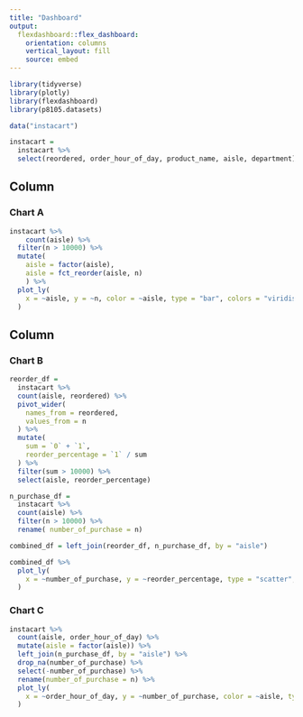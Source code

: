 ```yaml
---
title: "Dashboard"
output: 
  flexdashboard::flex_dashboard:
    orientation: columns
    vertical_layout: fill
    source: embed
---
```


```r
library(tidyverse)
library(plotly)
library(flexdashboard)
library(p8105.datasets)
```

```r
data("instacart")

instacart = 
  instacart %>% 
  select(reordered, order_hour_of_day, product_name, aisle, department) 

```

Column {data-width=500}
-----------------------------------------------------------------------

### Chart A

```r

instacart %>% 
	count(aisle) %>% 
  filter(n > 10000) %>% 
  mutate(
	aisle = factor(aisle),
	aisle = fct_reorder(aisle, n)
	) %>% 
  plot_ly(
    x = ~aisle, y = ~n, color = ~aisle, type = "bar", colors = "viridis"
  )

```

Column {data-width=500}
-----------------------------------------------------------------------

### Chart B

```r

reorder_df = 
  instacart %>% 
  count(aisle, reordered) %>% 
  pivot_wider(
    names_from = reordered,
    values_from = n
  ) %>% 
  mutate(
    sum = `0` + `1`,
    reorder_percentage = `1` / sum
  ) %>% 
  filter(sum > 10000) %>% 
  select(aisle, reorder_percentage)

n_purchase_df = 
  instacart %>% 
  count(aisle) %>% 
  filter(n > 10000) %>% 
  rename( number_of_purchase = n)

combined_df = left_join(reorder_df, n_purchase_df, by = "aisle")

combined_df %>% 
  plot_ly(
    x = ~number_of_purchase, y = ~reorder_percentage, type = "scatter", mode = "markers", color = ~aisle, alpha = .6, colors = "viridis"
  )
```

### Chart C

```r

instacart %>% 
  count(aisle, order_hour_of_day) %>% 
  mutate(aisle = factor(aisle)) %>%
  left_join(n_purchase_df, by = "aisle") %>% 
  drop_na(number_of_purchase) %>%
  select(-number_of_purchase) %>%
  rename(number_of_purchase = n) %>% 
  plot_ly(
    x = ~order_hour_of_day, y = ~number_of_purchase, color = ~aisle, type = 'scatter', mode = 'lines',colors = "viridis"
  )
```

